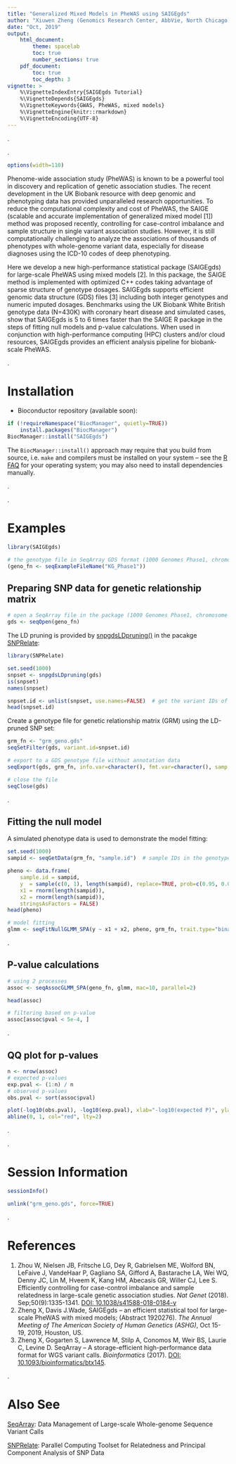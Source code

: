 ```yaml
---
title: "Generalized Mixed Models in PheWAS using SAIGEgds"
author: "Xiuwen Zheng (Genomics Research Center, AbbVie, North Chicago)"
date: "Oct, 2019"
output:
    html_document:
        theme: spacelab
        toc: true
        number_sections: true
    pdf_document:
        toc: true
        toc_depth: 3
vignette: >
    %\VignetteIndexEntry{SAIGEgds Tutorial}
    %\VignetteDepends{SAIGEgds}
    %\VignetteKeywords{GWAS, PheWAS, mixed models}
    %\VignetteEngine{knitr::rmarkdown}
    %\VignetteEncoding{UTF-8}
---
```


.

.

```r
options(width=110)
```

Phenome-wide association study (PheWAS) is known to be a powerful tool in discovery and replication of genetic association studies. The recent development in the UK Biobank resource with deep genomic and phenotyping data has provided unparalleled research opportunities. To reduce the computational complexity and cost of PheWAS, the SAIGE (scalable and accurate implementation of generalized mixed model [1]) method was proposed recently, controlling for case-control imbalance and sample structure in single variant association studies. However, it is still computationally challenging to analyze the associations of thousands of phenotypes with whole-genome variant data, especially for disease diagnoses using the ICD-10 codes of deep phenotyping.

Here we develop a new high-performance statistical package (SAIGEgds) for large-scale PheWAS using mixed models [2]. In this package, the SAIGE method is implemented with optimized C++ codes taking advantage of sparse structure of genotype dosages. SAIGEgds supports efficient genomic data structure (GDS) files [3] including both integer genotypes and numeric imputed dosages. Benchmarks using the UK Biobank White British genotype data (N=430K) with coronary heart disease and simulated cases, show that SAIGEgds is 5 to 6 times faster than the SAIGE R package in the steps of fitting null models and p-value calculations. When used in conjunction with high-performance computing (HPC) clusters and/or cloud resources, SAIGEgds provides an efficient analysis pipeline for biobank-scale PheWAS.

.

# Installation

* Bioconductor repository (available soon):
```R
if (!requireNamespace("BiocManager", quietly=TRUE))
    install.packages("BiocManager")
BiocManager::install("SAIGEgds")
```
The `BiocManager::install()` approach may require that you build from source, i.e. `make` and compilers must be installed on your system -- see the [R FAQ](http://cran.r-project.org/faqs.html) for your operating system; you may also need to install dependencies manually.

.

.

# Examples

```r
library(SAIGEgds)

# the genotype file in SeqArray GDS format (1000 Genomes Phase1, chromosome 22)
(geno_fn <- seqExampleFileName("KG_Phase1"))
```

## Preparing SNP data for genetic relationship matrix

```r
# open a SeqArray file in the package (1000 Genomes Phase1, chromosome 22)
gds <- seqOpen(geno_fn)
```

The LD pruning is provided by [snpgdsLDpruning()](https://rdrr.io/bioc/SNPRelate/man/snpgdsLDpruning.html) in the pacakge [SNPRelate](http://bioconductor.org/packages/SNPRelate):
```r
library(SNPRelate)

set.seed(1000)
snpset <- snpgdsLDpruning(gds)
is(snpset)
names(snpset)

snpset.id <- unlist(snpset, use.names=FALSE)  # get the variant IDs of a LD-pruned set
head(snpset.id)
```

Create a genotype file for genetic relationship matrix (GRM) using the LD-pruned SNP set:
```r
grm_fn <- "grm_geno.gds"
seqSetFilter(gds, variant.id=snpset.id)

# export to a GDS genotype file without annotation data
seqExport(gds, grm_fn, info.var=character(), fmt.var=character(), samp.var=character())
```

```r
# close the file
seqClose(gds)
```

.

## Fitting the null model

A simulated phenotype data is used to demonstrate the model fitting:
```r
set.seed(1000)
sampid <- seqGetData(grm_fn, "sample.id")  # sample IDs in the genotype file

pheno <- data.frame(
    sample.id = sampid,
    y  = sample(c(0, 1), length(sampid), replace=TRUE, prob=c(0.95, 0.05)),
    x1 = rnorm(length(sampid)),
    x2 = rnorm(length(sampid)),
    stringsAsFactors = FALSE)
head(pheno)

# model fitting
glmm <- seqFitNullGLMM_SPA(y ~ x1 + x2, pheno, grm_fn, trait.type="binary", sample.col="sample.id")
```

.

## P-value calculations

```r
# using 2 processes
assoc <- seqAssocGLMM_SPA(geno_fn, glmm, mac=10, parallel=2)

head(assoc)

# filtering based on p-value
assoc[assoc$pval < 5e-4, ]
```

.

## QQ plot for p-values

```r
n <- nrow(assoc)
# expected p-values
exp.pval <- (1:n) / n
# observed p-values
obs.pval <- sort(assoc$pval)

plot(-log10(obs.pval), -log10(exp.pval), xlab="-log10(expected P)", ylab="-log10(observed P)", cex=2/3)
abline(0, 1, col="red", lty=2)
```

.

.


# Session Information

```r
sessionInfo()
```

```r
unlink("grm_geno.gds", force=TRUE)
```

.


# References

1. Zhou W, Nielsen JB, Fritsche LG, Dey R, Gabrielsen ME, Wolford BN, LeFaive J, VandeHaar P, Gagliano SA, Gifford A, Bastarache LA, Wei WQ, Denny JC, Lin M, Hveem K, Kang HM, Abecasis GR, Willer CJ, Lee S. Efficiently controlling for case-control imbalance and sample relatedness in large-scale genetic association studies. *Nat Genet* (2018). Sep;50(9):1335-1341. [DOI: 10.1038/s41588-018-0184-y](https://doi.org/10.1038/s41588-018-0184-y)
2. Zheng X, Davis J.Wade, SAIGEgds -- an efficient statistical tool for large-scale PheWAS with mixed models; (Abstract 1920276). *The Annual Meeting of The American Society of Human Genetics (ASHG)*, Oct 15-19, 2019, Houston, US.
3. Zheng X, Gogarten S, Lawrence M, Stilp A, Conomos M, Weir BS, Laurie C, Levine D. SeqArray -- A storage-efficient high-performance data format for WGS variant calls. *Bioinformatics* (2017). [DOI: 10.1093/bioinformatics/btx145](http://dx.doi.org/10.1093/bioinformatics/btx145).

.


# Also See

[SeqArray](http://www.bioconductor.org/packages/SeqArray): Data Management of Large-scale Whole-genome Sequence Variant Calls

[SNPRelate](http://www.bioconductor.org/packages/SNPRelate): Parallel Computing Toolset for Relatedness and Principal Component Analysis of SNP Data

